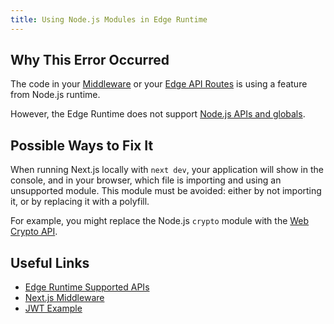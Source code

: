 ```yaml
---
title: Using Node.js Modules in Edge Runtime
---
```


## Why This Error Occurred

The code in your [Middleware](/docs/pages/building-your-application/routing/middleware) or your [Edge API Routes](/docs/pages/building-your-application/routing/api-routes) is using a feature from Node.js runtime.

However, the Edge Runtime does not support [Node.js APIs and globals](/docs/pages/api-reference/edge#unsupported-apis).

## Possible Ways to Fix It

When running Next.js locally with `next dev`, your application will show in the console, and in your browser, which file is importing and using an unsupported module. This module must be avoided: either by not importing it, or by replacing it with a polyfill.

For example, you might replace the Node.js `crypto` module with the [Web Crypto API](https://developer.mozilla.org/en-US/docs/Web/API/Web_Crypto_API).

## Useful Links

- [Edge Runtime Supported APIs](/docs/pages/api-reference/edge)
- [Next.js Middleware](/docs/pages/building-your-application/routing/middleware)
- [JWT Example](https://vercel.com/templates/next.js/jwt-authentication)
